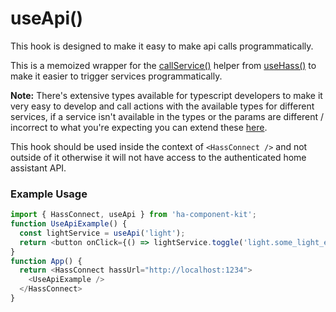 
<Meta title="HOOKS/useApi" />

# useApi()
This hook is designed to make it easy to make api calls programmatically.

This is a memoized wrapper for the [callService()](/docs/hooks-usehass-callservice--docs) helper from [useHass()](/docs/hooks-usehass--docs) to make it
easier to trigger services programmatically.

**Note:** There's extensive types available for typescript developers to make it very easy to develop and call actions with the available types for different
services, if a service isn't available in the types or the params are different / incorrect to what you're expecting you can extend these [here](/docs/advanced-extend-api--docs).

This hook should be used inside the context of `<HassConnect />` and not outside of it otherwise it will not have access to
the authenticated home assistant API.

### Example Usage

```ts
import { HassConnect, useApi } from 'ha-component-kit';
function UseApiExample() {
  const lightService = useApi('light');
  return <button onClick={() => lightService.toggle('light.some_light_entity')} >TOGGLE LIGHT</button>
}
function App() {
  return <HassConnect hassUrl="http://localhost:1234">
    <UseApiExample />
  </HassConnect>
}

```